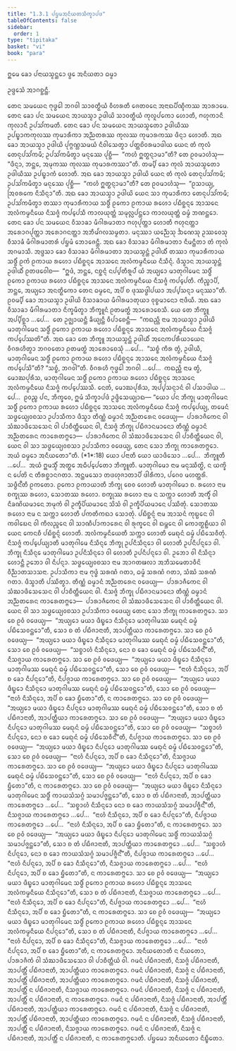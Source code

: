 ```yaml
---
title: "1.3.1 ᨸᨮᨾᩋᨶᩥᨿᨲᩈᩥᨠ᩠ᨡᩣᨸᨴ"
tableOfContents: false
sidebar:
  order: 1
type: "tipitaka"
basket: "vi"
book: "para"
---
```



<DynamicBreadcrumb />


<Paragraph number="1802" type="center" book="para">
ᩍᨾᩮ ᨡᩮᩣ ᨸᨶᩣᨿᩈ᩠ᨾᨶ᩠ᨲᩮᩣ ᨴ᩠ᩅᩮ ᩋᨶᩥᨿᨲᩣ ᨵᨾ᩠ᨾᩣ

  
ᩏᨴ᩠ᨴᩮᩈᩴ ᩋᩣᨣᨧ᩠ᨨᨶ᩠ᨲᩥ.


</Paragraph>

<Division number="443" book="para">

<Paragraph number="1803" book="para">
ᨲᩮᨶ ᩈᨾᨿᩮᨶ ᨻᩩᨴ᩠ᨵᩮᩤ ᨽᨣᩅᩤ ᩈᩣᩅᨲ᩠ᨳᩥᨿᩴ ᩅᩥᩉᩁᨲᩥ ᨩᩮᨲᩅᨶᩮ ᩋᨶᩣᨳᨸᩥᨱ᩠ᨯᩥᨠᩔ ᩋᩣᩁᩣᨾᩮ. ᨲᩮᨶ ᨡᩮᩣ ᨸᨶ ᩈᨾᨿᩮᨶ ᩋᩣᨿᩈ᩠ᨾᩣ ᩏᨴᩤᨿᩦ ᩈᩣᩅᨲ᩠ᨳᩥᨿᩴ ᨠᩩᩃᩪᨸᨠᩮᩣ ᩉᩮᩣᨲᩥ, ᨻᩉᩩᨠᩣᨶᩥ ᨠᩩᩃᩣᨶᩥ ᩏᨸᩈᩘᨠᨾᨲᩥ. ᨲᩮᨶ ᨡᩮᩣ ᨸᨶ ᩈᨾᨿᩮᨶ ᩋᩣᨿᩈ᩠ᨾᨲᩮᩣ ᩏᨴᩤᨿᩥᩔ ᩏᨸᨭ᩠ᨮᩣᨠᨠᩩᩃᩔ ᨠᩩᨾᩣᩁᩥᨠᩣ ᩋᨬ᩠ᨬᨲᩁᩔ ᨠᩩᩃᩔ ᨠᩩᨾᩣᩁᨠᩔ ᨴᩥᨶ᩠ᨶᩣ ᩉᩮᩣᨲᩥ. ᩋᨳ ᨡᩮᩣ ᩋᩣᨿᩈ᩠ᨾᩣ ᩏᨴᩤᨿᩦ ᨸᩩᨻ᩠ᨻᨱ᩠ᩉᩈᨾᨿᩴ ᨶᩥᩅᩤᩈᩮᨲ᩠ᩅᩣ ᨸᨲ᩠ᨲᨧᩦᩅᩁᨾᩣᨴᩤᨿ ᨿᩮᨶ ᨲᩴ ᨠᩩᩃᩴ ᨲᩮᨶᩩᨸᩈᩘᨠᨾᩥ; ᩏᨸᩈᩘᨠᨾᩥᨲ᩠ᩅᩣ ᨾᨶᩩᩔᩮ ᨸᩩᨧ᩠ᨨᩥ—  “ᨠᩉᩴ ᩍᨲ᩠ᨳᨶ᩠ᨶᩣᨾᩣ”ᨲᩥ? ᨲᩮ ᩑᩅᨾᩣᩉᩴᩈᩩ—  “ᨴᩥᨶ᩠ᨶᩣ, ᨽᨶ᩠ᨲᩮ, ᩋᨾᩩᨠᩔ ᨠᩩᩃᩔ ᨠᩩᨾᩣᩁᨠᩔᩣ”ᨲᩥ. ᨲᨾ᩠ᨸᩥ ᨡᩮᩣ ᨠᩩᩃᩴ ᩋᩣᨿᩈ᩠ᨾᨲᩮᩣ ᩏᨴᩤᨿᩥᩔ ᩏᨸᨭ᩠ᨮᩣᨠᩴ ᩉᩮᩣᨲᩥ. ᩋᨳ ᨡᩮᩣ ᩋᩣᨿᩈ᩠ᨾᩣ ᩏᨴᩤᨿᩦ ᨿᩮᨶ ᨲᩴ ᨠᩩᩃᩴ ᨲᩮᨶᩩᨸᩈᩘᨠᨾᩥ; ᩏᨸᩈᩘᨠᨾᩥᨲ᩠ᩅᩣ ᨾᨶᩩᩔᩮ ᨸᩩᨧ᩠ᨨᩥ—  “ᨠᩉᩴ ᩍᨲ᩠ᨳᨶ᩠ᨶᩣᨾᩣ”ᨲᩥ? ᨲᩮ ᩑᩅᨾᩣᩉᩴᩈᩩ—  “ᩑᩈᩣᨿ᩠ᨿ, ᩒᩅᩁᨠᩮ ᨶᩥᩈᩥᨶ᩠ᨶᩣ”ᨲᩥ. ᩋᨳ ᨡᩮᩣ ᩋᩣᨿᩈ᩠ᨾᩣ ᩏᨴᩤᨿᩦ ᨿᩮᨶ ᩈᩣ ᨠᩩᨾᩣᩁᩥᨠᩣ ᨲᩮᨶᩩᨸᩈᩘᨠᨾᩥ; ᩏᨸᩈᩘᨠᨾᩥᨲ᩠ᩅᩣ ᨲᩔᩣ ᨠᩩᨾᩣᩁᩥᨠᩣᨿ ᩈᨴ᩠ᨵᩥᩴ ᩑᨠᩮᩣ ᩑᨠᩣᨿ ᩁᩉᩮᩣ ᨸᨭᩥᨧ᩠ᨨᨶ᩠ᨶᩮ ᩋᩣᩈᨶᩮ ᩋᩃᩴᨠᨾ᩠ᨾᨶᩥᨿᩮ ᨶᩥᩈᨩ᩠ᨩᩴ ᨠᨸ᩠ᨸᩮᩈᩥ ᨠᩣᩃᨿᩩᨲ᩠ᨲᩴ ᩈᨾᩩᩃᩖᨸᨶ᩠ᨲᩮᩣ ᨠᩣᩃᨿᩩᨲ᩠ᨲᩴ ᨵᨾ᩠ᨾᩴ ᨽᨱᨶ᩠ᨲᩮᩣ.
</Paragraph>

<Paragraph number="1804" book="para">
ᨲᩮᨶ ᨡᩮᩣ ᨸᨶ ᩈᨾᨿᩮᨶ ᩅᩥᩈᩣᨡᩣ ᨾᩥᨣᩤᩁᨾᩣᨲᩣ ᨻᩉᩩᨸᩩᨲ᩠ᨲᩣ ᩉᩮᩣᨲᩥ ᨻᩉᩩᨶᨲ᩠ᨲᩣ ᩋᩁᩮᩣᨣᨸᩩᨲ᩠ᨲᩣ ᩋᩁᩮᩣᨣᨶᨲ᩠ᨲᩣ ᩋᨽᩥᨾᩘᨣᩃᩈᨾ᩠ᨾᨲᩣ. ᨾᨶᩩᩔᩣ ᨿᨬ᩠ᨬᩮᩈᩩ ᨨᨱᩮᩈᩩ ᩏᩔᩅᩮᩈᩩ ᩅᩥᩈᩣᨡᩴ ᨾᩥᨣᩤᩁᨾᩣᨲᩁᩴ ᨸᨮᨾᩴ ᨽᩮᩣᨩᩮᨶ᩠ᨲᩥ. ᩋᨳ ᨡᩮᩣ ᩅᩥᩈᩣᨡᩣ ᨾᩥᨣᩤᩁᨾᩣᨲᩣ ᨶᩥᨾᨶ᩠ᨲᩥᨲᩣ ᨲᩴ ᨠᩩᩃᩴ ᩋᨣᨾᩣᩈᩥ. ᩋᨴ᩠ᨴᩈᩣ ᨡᩮᩣ ᩅᩥᩈᩣᨡᩣ ᨾᩥᨣᩤᩁᨾᩣᨲᩣ ᩋᩣᨿᩈ᩠ᨾᨶ᩠ᨲᩴ ᩏᨴᩤᨿᩥᩴ ᨲᩔᩣ ᨠᩩᨾᩣᩁᩥᨠᩣᨿ ᩈᨴ᩠ᨵᩥᩴ ᩑᨠᩴ ᩑᨠᩣᨿ ᩁᩉᩮᩣ ᨸᨭᩥᨧ᩠ᨨᨶ᩠ᨶᩮ ᩋᩣᩈᨶᩮ ᩋᩃᩴᨠᨾ᩠ᨾᨶᩥᨿᩮ ᨶᩥᩈᩥᨶ᩠ᨶᩴ. ᨴᩥᩈ᩠ᩅᩣᨶ ᩋᩣᨿᩈ᩠ᨾᨶ᩠ᨲᩴ ᩏᨴᩤᨿᩥᩴ ᩑᨲᨴᩅᩮᩤᨧ—  “ᩍᨴᩴ, ᨽᨶ᩠ᨲᩮ, ᨶᨧ᩠ᨨᨶ᩠ᨶᩴ ᨶᨸ᩠ᨸᨲᩥᩁᩪᨸᩴ ᨿᩴ ᩋᨿ᩠ᨿᩮᩣ ᨾᩣᨲᩩᨣᩤᨾᩮᨶ ᩈᨴ᩠ᨵᩥᩴ ᩑᨠᩮᩣ ᩑᨠᩣᨿ ᩁᩉᩮᩣ ᨸᨭᩥᨧ᩠ᨨᨶ᩠ᨶᩮ ᩋᩣᩈᨶᩮ ᩋᩃᩴᨠᨾ᩠ᨾᨶᩥᨿᩮ ᨶᩥᩈᨩ᩠ᨩᩴ ᨠᨸ᩠ᨸᩮᨲᩥ. ᨠᩥᨬ᩠ᨧᩣᨸᩥ, ᨽᨶ᩠ᨲᩮ, ᩋᨿ᩠ᨿᩮᩣ ᩋᨶᨲ᩠ᨳᩥᨠᩮᩣ ᨲᩮᨶ ᨵᨾ᩠ᨾᩮᨶ, ᩋᨸᩥ ᨧ ᨴᩩᩔᨴ᩠ᨵᩤᨸᨿᩣ ᩋᨸ᩠ᨸᩈᨶ᩠ᨶᩣ ᨾᨶᩩᩔᩣ”ᨲᩥ. ᩑᩅᨾ᩠ᨸᩥ ᨡᩮᩣ ᩋᩣᨿᩈ᩠ᨾᩣ ᩏᨴᩤᨿᩦ ᩅᩥᩈᩣᨡᩣᨿ ᨾᩥᨣᩤᩁᨾᩣᨲᩩᨿᩣ ᩅᩩᨧ᩠ᨧᨾᩣᨶᩮᩣ ᨶᩣᨴᩥᨿᩥ. ᩋᨳ ᨡᩮᩣ ᩅᩥᩈᩣᨡᩣ ᨾᩥᨣᩤᩁᨾᩣᨲᩣ ᨶᩥᨠ᩠ᨡᨾᩥᨲ᩠ᩅᩣ ᨽᩥᨠ᩠ᨡᩪᨶᩴ ᩑᨲᨾᨲ᩠ᨳᩴ ᩋᩣᩁᩮᩣᨧᩮᩈᩥ. ᨿᩮ ᨲᩮ ᨽᩥᨠ᩠ᨡᩪ ᩋᨸ᩠ᨸᩥᨧ᩠ᨨᩣ …ᨸᩮ…  ᨲᩮ ᩏᨩ᩠ᨫᩣᨿᨶ᩠ᨲᩥ ᨡᩥᨿ᩠ᨿᨶ᩠ᨲᩥ ᩅᩥᨸᩣᨧᩮᨶ᩠ᨲᩥ—  “ᨠᨳᨬ᩠ᩉᩥ ᨶᩣᨾ ᩋᩣᨿᩈ᩠ᨾᩣ ᩏᨴᩤᨿᩦ ᨾᩣᨲᩩᨣᩤᨾᩮᨶ ᩈᨴ᩠ᨵᩥᩴ ᩑᨠᩮᩣ ᩑᨠᩣᨿ ᩁᩉᩮᩣ ᨸᨭᩥᨧ᩠ᨨᨶ᩠ᨶᩮ ᩋᩣᩈᨶᩮ ᩋᩃᩴᨠᨾ᩠ᨾᨶᩥᨿᩮ ᨶᩥᩈᨩ᩠ᨩᩴ ᨠᨸ᩠ᨸᩮᩔᨲᩦ”ᨲᩥ.
</Paragraph>

<Paragraph number="1805" book="para">
ᩋᨳ ᨡᩮᩣ ᨲᩮ ᨽᩥᨠ᩠ᨡᩪ ᩋᩣᨿᩈ᩠ᨾᨶ᩠ᨲᩴ ᩏᨴᩤᨿᩥᩴ ᩋᨶᩮᨠᨸᩁᩥᨿᩣᨿᩮᨶ ᩅᩥᨣᩁᩉᩥᨲ᩠ᩅᩣ ᨽᨣᩅᨲᩮᩣ ᩑᨲᨾᨲ᩠ᨳᩴ ᩋᩣᩁᩮᩣᨧᩮᩈᩩᩴ …ᨸᩮ…  “ᩈᨧ᩠ᨧᩴ ᨠᩥᩁ ᨲ᩠ᩅᩴ, ᩏᨴᩤᨿᩥ, ᨾᩣᨲᩩᨣᩤᨾᩮᨶ ᩈᨴ᩠ᨵᩥᩴ ᩑᨠᩮᩣ ᩑᨠᩣᨿ ᩁᩉᩮᩣ ᨸᨭᩥᨧ᩠ᨨᨶ᩠ᨶᩮ ᩋᩣᩈᨶᩮ ᩋᩃᩴᨠᨾ᩠ᨾᨶᩥᨿᩮ ᨶᩥᩈᨩ᩠ᨩᩴ ᨠᨸ᩠ᨸᩮᩈᩦ”ᨲᩥ? “ᩈᨧ᩠ᨧᩴ, ᨽᨣᩅᩤ”ᨲᩥ. ᩅᩥᨣᩁᩉᩥ ᨻᩩᨴ᩠ᨵᩮᩤ ᨽᨣᩅᩤ …ᨸᩮ…  ᨠᨳᨬ᩠ᩉᩥ ᨶᩣᨾ ᨲ᩠ᩅᩴ, ᨾᩮᩣᨥᨸᩩᩁᩥᩈ, ᨾᩣᨲᩩᨣᩤᨾᩮᨶ ᩈᨴ᩠ᨵᩥᩴ ᩑᨠᩮᩣ ᩑᨠᩣᨿ ᩁᩉᩮᩣ ᨸᨭᩥᨧ᩠ᨨᨶ᩠ᨶᩮ ᩋᩣᩈᨶᩮ ᩋᩃᩴᨠᨾ᩠ᨾᨶᩥᨿᩮ ᨶᩥᩈᨩ᩠ᨩᩴ ᨠᨸ᩠ᨸᩮᩔᩈᩥ. ᨶᩮᨲᩴ, ᨾᩮᩣᨥᨸᩩᩁᩥᩈ, ᩋᨸ᩠ᨸᩈᨶ᩠ᨶᩣᨶᩴ ᩅᩤ ᨸᩈᩣᨴᩤᨿ …ᨸᩮ…  ᩑᩅᨬ᩠ᨧ ᨸᨶ, ᨽᩥᨠ᩠ᨡᩅᩮ, ᩍᨾᩴ ᩈᩥᨠ᩠ᨡᩣᨸᨴᩴ ᩏᨴ᩠ᨴᩥᩈᩮᨿ᩠ᨿᩣᨳ—
</Paragraph>

</Division>
<Division number="444" book="para">

<Paragraph number="1806" book="para">
<Emphasis>“ᨿᩮᩣ ᨸᨶ ᨽᩥᨠ᩠ᨡᩩ ᨾᩣᨲᩩᨣᩤᨾᩮᨶ ᩈᨴ᩠ᨵᩥᩴ ᩑᨠᩮᩣ ᩑᨠᩣᨿ ᩁᩉᩮᩣ ᨸᨭᩥᨧ᩠ᨨᨶ᩠ᨶᩮ ᩋᩣᩈᨶᩮ ᩋᩃᩴᨠᨾ᩠ᨾᨶᩥᨿᩮ ᨶᩥᩈᨩ᩠ᨩᩴ ᨠᨸ᩠ᨸᩮᨿ᩠ᨿ, ᨲᨾᩮᨶᩴ ᩈᨴ᩠ᨵᩮᨿ᩠ᨿᩅᨧᩈᩣ ᩏᨸᩣᩈᩥᨠᩣ ᨴᩥᩈ᩠ᩅᩣ ᨲᩥᨱ᩠ᨱᩴ ᨵᨾ᩠ᨾᩣᨶᩴ ᩋᨬ᩠ᨬᨲᩁᩮᨶ ᩅᨴᩮᨿ᩠ᨿ—  ᨸᩣᩁᩣᨩᩥᨠᩮᨶ ᩅᩤ ᩈᩴᨥᩣᨴᩥᩈᩮᩈᩮᨶ ᩅᩤ ᨸᩣᨧᩥᨲ᩠ᨲᩥᨿᩮᨶ ᩅᩤ, ᨶᩥᩈᨩ᩠ᨩᩴ ᨽᩥᨠ᩠ᨡᩩ ᨸᨭᩥᨩᩣᨶᨾᩣᨶᩮᩣ ᨲᩥᨱ᩠ᨱᩴ ᨵᨾ᩠ᨾᩣᨶᩴ ᩋᨬ᩠ᨬᨲᩁᩮᨶ ᨠᩣᩁᩮᨲᨻ᩠ᨻᩮᩣ—  ᨸᩣᩁᩣᨩᩥᨠᩮᨶ ᩅᩤ ᩈᩴᨥᩣᨴᩥᩈᩮᩈᩮᨶ ᩅᩤ ᨸᩣᨧᩥᨲ᩠ᨲᩥᨿᩮᨶ ᩅᩤ, ᨿᩮᨶ ᩅᩤ ᩈᩣ ᩈᨴ᩠ᨵᩮᨿ᩠ᨿᩅᨧᩈᩣ ᩏᨸᩣᩈᩥᨠᩣ ᩅᨴᩮᨿ᩠ᨿ, ᨲᩮᨶ ᩈᩮᩣ ᨽᩥᨠ᩠ᨡᩩ ᨠᩣᩁᩮᨲᨻ᩠ᨻᩮᩣ. ᩋᨿᩴ ᨵᨾ᩠ᨾᩮᩣ ᩋᨶᩥᨿᨲᩮᩣ”</Emphasis>ᨲᩥ. (*1*:<Emphasis>18</Emphasis>)
</Paragraph>

</Division>
<Division number="445" book="para">

<Paragraph number="1807" book="para">
<Emphasis>ᨿᩮᩣ ᨸᨶᩣ</Emphasis>ᨲᩥ ᨿᩮᩣ ᨿᩣᨴᩥᩈᩮᩣ …ᨸᩮ…  <Emphasis>ᨽᩥᨠ᩠ᨡᩪ</Emphasis>ᨲᩥ …ᨸᩮ…  ᩋᨿᩴ ᩍᨾᩈ᩠ᨾᩥᩴ ᩋᨲ᩠ᨳᩮ ᩋᨵᩥᨸ᩠ᨸᩮᨲᩮᩣ ᨽᩥᨠ᩠ᨡᩪᨲᩥ.
</Paragraph>

<Paragraph number="1808" book="para">
<Emphasis>ᨾᩣᨲᩩᨣᩤᨾᩮᩣ</Emphasis> ᨶᩣᨾ ᨾᨶᩩᩔᩥᨲ᩠ᨳᩦ, ᨶ ᨿᨠ᩠ᨡᩦ ᨶ ᨸᩮᨲᩦ ᨶ ᨲᩥᩁᨧ᩠ᨨᩣᨶᨣᨲᩣ. ᩋᨶ᩠ᨲᨾᩈᩮᩣ ᨲᨴᩉᩩᨩᩣᨲᩣᨸᩥ ᨴᩤᩁᩥᨠᩣ, ᨸᨣᩮᩅ ᨾᩉᨲ᩠ᨲᩁᩦ.
</Paragraph>

<Paragraph number="1809" book="para">
<Emphasis>ᩈᨴ᩠ᨵᩥᨶ᩺</Emphasis>ᨲᩥ ᩑᨠᨲᩮᩣ.
</Paragraph>

<Paragraph number="1810" book="para">
<Emphasis>ᩑᨠᩮᩣ ᩑᨠᩣᨿᩣ</Emphasis>ᨲᩥ ᨽᩥᨠ᩠ᨡᩩ ᨧᩮᩅ ᩉᩮᩣᨲᩥ ᨾᩣᨲᩩᨣᩤᨾᩮᩣ ᨧ.
</Paragraph>

<Paragraph number="1811" book="para">
<Emphasis>ᩁᩉᩮᩣ</Emphasis> ᨶᩣᨾ ᨧᨠ᩠ᨡᩩᩔ ᩁᩉᩮᩣ, ᩈᩮᩣᨲᩔ ᩁᩉᩮᩣ. <Emphasis>ᨧᨠ᩠ᨡᩩᩔ ᩁᩉᩮᩣ</Emphasis> ᨶᩣᨾ ᨶ ᩈᨠ᩠ᨠᩣ ᩉᩮᩣᨲᩥ ᩋᨠ᩠ᨡᩥᩴ ᩅᩤ ᨶᩥᨡᨱᩦᨿᨾᩣᨶᩮ ᨽᨾᩩᨠᩴ ᩅᩤ ᩏᨠ᩠ᨡᩥᨸᩦᨿᨾᩣᨶᩮ ᩈᩦᩈᩴ ᩅᩤ ᩏᨠ᩠ᨡᩥᨸᩦᨿᨾᩣᨶᩮ ᨸᩔᩥᨲᩩᩴ. <Emphasis>ᩈᩮᩣᨲᩔ ᩁᩉᩮᩣ</Emphasis> ᨶᩣᨾ ᨶ ᩈᨠ᩠ᨠᩣ ᩉᩮᩣᨲᩥ ᨸᨠᨲᩥᨠᨳᩣ ᩈᩮᩣᨲᩩᩴ.
</Paragraph>

<Paragraph number="1812" book="para">
<Emphasis>ᨸᨭᩥᨧ᩠ᨨᨶ᩠ᨶᩴ</Emphasis> ᨶᩣᨾ ᩋᩣᩈᨶᩴ ᨠᩩᨭ᩠ᨭᩮᨶ ᩅᩤ ᨠᩅᩤᨭᩮᨶ ᩅᩤ ᨠᩥᩃᨬ᩠ᨩᩮᨶ ᩅᩤ ᩈᩣᨱᩥᨸᩣᨠᩣᩁᩮᨶ ᩅᩤ ᩁᩩᨠ᩠ᨡᩮᨶ ᩅᩤ ᨳᨾ᩠ᨽᩮᨶ ᩅᩤ ᨠᩮᩣᨲ᩠ᨳᩊᩥᨿᩣ ᩅᩤ ᨿᩮᨶ ᨠᩮᨶᨧᩥ ᨸᨭᩥᨧ᩠ᨨᨶ᩠ᨶᩴ ᩉᩮᩣᨲᩥ.
</Paragraph>

<Paragraph number="1813" book="para">
<Emphasis>ᩋᩃᩴᨠᨾ᩠ᨾᨶᩥᨿᩮ</Emphasis>ᨲᩥ ᩈᨠ᩠ᨠᩣ ᩉᩮᩣᨲᩥ ᨾᩮᨳᩩᨶᩴ ᨵᨾ᩠ᨾᩴ ᨸᨭᩥᩈᩮᩅᩥᨲᩩᩴ.
</Paragraph>

<Paragraph number="1814" book="para">
<Emphasis>ᨶᩥᩈᨩ᩠ᨩᩴ ᨠᨸ᩠ᨸᩮᨿ᩠ᨿᩣ</Emphasis>ᨲᩥ ᨾᩣᨲᩩᨣᩤᨾᩮ ᨶᩥᩈᩥᨶ᩠ᨶᩮ ᨽᩥᨠ᩠ᨡᩩ ᩏᨸᨶᩥᩈᩥᨶ᩠ᨶᩮᩣ ᩅᩤ ᩉᩮᩣᨲᩥ ᩏᨸᨶᩥᨸᨶ᩠ᨶᩮᩣ ᩅᩤ. ᨽᩥᨠ᩠ᨡᩩ ᨶᩥᩈᩥᨶ᩠ᨶᩮ ᨾᩣᨲᩩᨣᩤᨾᩮᩣ ᩏᨸᨶᩥᩈᩥᨶ᩠ᨶᩮᩣ ᩅᩤ ᩉᩮᩣᨲᩥ ᩏᨸᨶᩥᨸᨶ᩠ᨶᩮᩣ ᩅᩤ. ᩏᨽᩮᩣ ᩅᩤ ᨶᩥᩈᩥᨶ᩠ᨶᩣ ᩉᩮᩣᨶ᩠ᨲᩥ ᩏᨽᩮᩣ ᩅᩤ ᨶᩥᨸᨶ᩠ᨶᩣ.
</Paragraph>

<Paragraph number="1815" book="para">
<Emphasis>ᩈᨴ᩠ᨵᩮᨿ᩠ᨿᩅᨧᩈᩣ</Emphasis> ᨶᩣᨾ ᩋᩣᨣᨲᨹᩃᩣ ᩋᨽᩥᩈᨾᩮᨲᩣᩅᩥᨶᩦ ᩅᩥᨬ᩠ᨬᩣᨲᩈᩣᩈᨶᩣ.
</Paragraph>

<Paragraph number="1816" book="para">
<Emphasis>ᩏᨸᩣᩈᩥᨠᩣ</Emphasis> ᨶᩣᨾ ᨻᩩᨴ᩠ᨵᩴ ᩈᩁᨱᩴ ᨣᨲᩣ, ᨵᨾ᩠ᨾᩴ ᩈᩁᨱᩴ ᨣᨲᩣ, ᩈᩴᨥᩴ ᩈᩁᨱᩴ ᨣᨲᩣ.
</Paragraph>

<Paragraph number="1817" book="para">
<Emphasis>ᨴᩥᩈ᩠ᩅᩣ</Emphasis>ᨲᩥ ᨸᩔᩥᨲ᩠ᩅᩣ.
</Paragraph>

<Paragraph number="1818" book="para">
ᨲᩥᨱ᩠ᨱᩴ ᨵᨾ᩠ᨾᩣᨶᩴ ᩋᨬ᩠ᨬᨲᩁᩮᨶ ᩅᨴᩮᨿ᩠ᨿ—  ᨸᩣᩁᩣᨩᩥᨠᩮᨶ ᩅᩤ ᩈᩴᨥᩣᨴᩥᩈᩮᩈᩮᨶ ᩅᩤ ᨸᩣᨧᩥᨲ᩠ᨲᩥᨿᩮᨶ ᩅᩤ. ᨶᩥᩈᨩ᩠ᨩᩴ ᨽᩥᨠ᩠ᨡᩩ ᨸᨭᩥᨩᩣᨶᨾᩣᨶᩮᩣ ᨲᩥᨱ᩠ᨱᩴ ᨵᨾ᩠ᨾᩣᨶᩴ ᩋᨬ᩠ᨬᨲᩁᩮᨶ ᨠᩣᩁᩮᨲᨻ᩠ᨻᩮᩣ—  ᨸᩣᩁᩣᨩᩥᨠᩮᨶ ᩅᩤ ᩈᩴᨥᩣᨴᩥᩈᩮᩈᩮᨶ ᩅᩤ ᨸᩣᨧᩥᨲ᩠ᨲᩥᨿᩮᨶ ᩅᩤ. ᨿᩮᨶ ᩅᩤ ᩈᩣ ᩈᨴ᩠ᨵᩮᨿ᩠ᨿᩅᨧᩈᩣ ᩏᨸᩣᩈᩥᨠᩣ ᩅᨴᩮᨿ᩠ᨿ ᨲᩮᨶ ᩈᩮᩣ ᨽᩥᨠ᩠ᨡᩩ ᨠᩣᩁᩮᨲᨻ᩠ᨻᩮᩣ.
</Paragraph>

</Division>
<Division number="446" book="para">

<Paragraph number="1819" book="para">
ᩈᩣ ᨧᩮ ᩑᩅᩴ ᩅᨴᩮᨿ᩠ᨿ—  “ᩋᨿ᩠ᨿᩮᩣ ᨾᨿᩣ ᨴᩥᨭ᩠ᨮᩮᩣ ᨶᩥᩈᩥᨶ᩠ᨶᩮᩣ ᨾᩣᨲᩩᨣᩤᨾᩔ ᨾᩮᨳᩩᨶᩴ ᨵᨾ᩠ᨾᩴ ᨸᨭᩥᩈᩮᩅᨶ᩠ᨲᩮᩣ”ᨲᩥ, ᩈᩮᩣ ᨧ ᨲᩴ ᨸᨭᩥᨩᩣᨶᩣᨲᩥ, ᩋᩣᨸᨲ᩠ᨲᩥᨿᩣ ᨠᩣᩁᩮᨲᨻ᩠ᨻᩮᩣ. ᩈᩣ ᨧᩮ ᩑᩅᩴ ᩅᨴᩮᨿ᩠ᨿ—  “ᩋᨿ᩠ᨿᩮᩣ ᨾᨿᩣ ᨴᩥᨭ᩠ᨮᩮᩣ ᨶᩥᩈᩥᨶ᩠ᨶᩮᩣ ᨾᩣᨲᩩᨣᩤᨾᩔ ᨾᩮᨳᩩᨶᩴ ᨵᨾ᩠ᨾᩴ ᨸᨭᩥᩈᩮᩅᨶ᩠ᨲᩮᩣ”ᨲᩥ, ᩈᩮᩣ ᨧᩮ ᩑᩅᩴ ᩅᨴᩮᨿ᩠ᨿ—  “ᩈᨧ᩠ᨧᩣᩉᩴ ᨶᩥᩈᩥᨶ᩠ᨶᩮᩣ, ᨶᩮᩣ ᨧ ᨡᩮᩣ ᨾᩮᨳᩩᨶᩴ ᨵᨾ᩠ᨾᩴ ᨸᨭᩥᩈᩮᩅᩥᨶ᩺”ᨲᩥ, ᨶᩥᩈᨩ᩠ᨩᩣᨿ ᨠᩣᩁᩮᨲᨻ᩠ᨻᩮᩣ. ᩈᩣ ᨧᩮ ᩑᩅᩴ ᩅᨴᩮᨿ᩠ᨿ—  “ᩋᨿ᩠ᨿᩮᩣ ᨾᨿᩣ ᨴᩥᨭ᩠ᨮᩮᩣ ᨶᩥᩈᩥᨶ᩠ᨶᩮᩣ ᨾᩣᨲᩩᨣᩤᨾᩔ ᨾᩮᨳᩩᨶᩴ ᨵᨾ᩠ᨾᩴ ᨸᨭᩥᩈᩮᩅᨶ᩠ᨲᩮᩣ”ᨲᩥ, ᩈᩮᩣ ᨧᩮ ᩑᩅᩴ ᩅᨴᩮᨿ᩠ᨿ—  “ᨶᩣᩉᩴ ᨶᩥᩈᩥᨶ᩠ᨶᩮᩣ, ᩋᨸᩥ ᨧ ᨡᩮᩣ ᨶᩥᨸᨶ᩠ᨶᩮᩣ”ᨲᩥ, ᨶᩥᨸᨩ᩠ᨩᩣᨿ ᨠᩣᩁᩮᨲᨻ᩠ᨻᩮᩣ. ᩈᩣ ᨧᩮ ᩑᩅᩴ ᩅᨴᩮᨿ᩠ᨿ—  “ᩋᨿ᩠ᨿᩮᩣ ᨾᨿᩣ ᨴᩥᨭ᩠ᨮᩮᩣ ᨶᩥᩈᩥᨶ᩠ᨶᩮᩣ ᨾᩣᨲᩩᨣᩤᨾᩔ ᨾᩮᨳᩩᨶᩴ ᨵᨾ᩠ᨾᩴ ᨸᨭᩥᩈᩮᩅᨶ᩠ᨲᩮᩣ”ᨲᩥ, ᩈᩮᩣ ᨧᩮ ᩑᩅᩴ ᩅᨴᩮᨿ᩠ᨿ—  “ᨶᩣᩉᩴ ᨶᩥᩈᩥᨶ᩠ᨶᩮᩣ, ᩋᨸᩥ ᨧ ᨡᩮᩣ ᨮᩥᨲᩮᩣ”ᨲᩥ, ᨶ ᨠᩣᩁᩮᨲᨻ᩠ᨻᩮᩣ.
</Paragraph>

</Division>
<Division number="447" book="para">

<Paragraph number="1820" book="para">
ᩈᩣ ᨧᩮ ᩑᩅᩴ ᩅᨴᩮᨿ᩠ᨿ—  “ᩋᨿ᩠ᨿᩮᩣ ᨾᨿᩣ ᨴᩥᨭ᩠ᨮᩮᩣ ᨶᩥᨸᨶ᩠ᨶᩮᩣ ᨾᩣᨲᩩᨣᩤᨾᩔ ᨾᩮᨳᩩᨶᩴ ᨵᨾ᩠ᨾᩴ ᨸᨭᩥᩈᩮᩅᨶ᩠ᨲᩮᩣ”ᨲᩥ, ᩈᩮᩣ ᨧ ᨲᩴ ᨸᨭᩥᨩᩣᨶᩣᨲᩥ, ᩋᩣᨸᨲ᩠ᨲᩥᨿᩣ ᨠᩣᩁᩮᨲᨻ᩠ᨻᩮᩣ. ᩈᩣ ᨧᩮ ᩑᩅᩴ ᩅᨴᩮᨿ᩠ᨿ—  “ᩋᨿ᩠ᨿᩮᩣ ᨾᨿᩣ ᨴᩥᨭ᩠ᨮᩮᩣ ᨶᩥᨸᨶ᩠ᨶᩮᩣ ᨾᩣᨲᩩᨣᩤᨾᩔ ᨾᩮᨳᩩᨶᩴ ᨵᨾ᩠ᨾᩴ ᨸᨭᩥᩈᩮᩅᨶ᩠ᨲᩮᩣ”ᨲᩥ, ᩈᩮᩣ ᨧᩮ ᩑᩅᩴ ᩅᨴᩮᨿ᩠ᨿ—  “ᩈᨧ᩠ᨧᩣᩉᩴ ᨶᩥᨸᨶ᩠ᨶᩮᩣ, ᨶᩮᩣ ᨧ ᨡᩮᩣ ᨾᩮᨳᩩᨶᩴ ᨵᨾ᩠ᨾᩴ ᨸᨭᩥᩈᩮᩅᩥᨶ᩺”ᨲᩥ, ᨶᩥᨸᨩ᩠ᨩᩣᨿ ᨠᩣᩁᩮᨲᨻ᩠ᨻᩮᩣ. ᩈᩣ ᨧᩮ ᩑᩅᩴ ᩅᨴᩮᨿ᩠ᨿ—  “ᩋᨿ᩠ᨿᩮᩣ ᨾᨿᩣ ᨴᩥᨭ᩠ᨮᩮᩣ ᨶᩥᨸᨶ᩠ᨶᩮᩣ ᨾᩣᨲᩩᨣᩤᨾᩔ ᨾᩮᨳᩩᨶᩴ ᨵᨾ᩠ᨾᩴ ᨸᨭᩥᩈᩮᩅᨶ᩠ᨲᩮᩣ”ᨲᩥ, ᩈᩮᩣ ᨧᩮ ᩑᩅᩴ ᩅᨴᩮᨿ᩠ᨿ—  “ᨶᩣᩉᩴ ᨶᩥᨸᨶ᩠ᨶᩮᩣ, ᩋᨸᩥ ᨧ ᨡᩮᩣ ᨶᩥᩈᩥᨶ᩠ᨶᩮᩣ”ᨲᩥ, ᨶᩥᩈᨩ᩠ᨩᩣᨿ ᨠᩣᩁᩮᨲᨻ᩠ᨻᩮᩣ. ᩈᩣ ᨧᩮ ᩑᩅᩴ ᩅᨴᩮᨿ᩠ᨿ—  “ᩋᨿ᩠ᨿᩮᩣ ᨾᨿᩣ ᨴᩥᨭ᩠ᨮᩮᩣ ᨶᩥᨸᨶ᩠ᨶᩮᩣ ᨾᩣᨲᩩᨣᩤᨾᩔ ᨾᩮᨳᩩᨶᩴ ᨵᨾ᩠ᨾᩴ ᨸᨭᩥᩈᩮᩅᨶ᩠ᨲᩮᩣ”ᨲᩥ, ᩈᩮᩣ ᨧᩮ ᩑᩅᩴ ᩅᨴᩮᨿ᩠ᨿ—  “ᨶᩣᩉᩴ ᨶᩥᨸᨶ᩠ᨶᩮᩣ, ᩋᨸᩥ ᨧ ᨡᩮᩣ ᨮᩥᨲᩮᩣ”ᨲᩥ, ᨶ ᨠᩣᩁᩮᨲᨻ᩠ᨻᩮᩣ.
</Paragraph>

</Division>
<Division number="448" book="para">

<Paragraph number="1821" book="para">
ᩈᩣ ᨧᩮ ᩑᩅᩴ ᩅᨴᩮᨿ᩠ᨿ—  “ᩋᨿ᩠ᨿᩮᩣ ᨾᨿᩣ ᨴᩥᨭ᩠ᨮᩮᩣ ᨶᩥᩈᩥᨶ᩠ᨶᩮᩣ ᨾᩣᨲᩩᨣᩤᨾᩮᨶ ᩈᨴ᩠ᨵᩥᩴ ᨠᩣᨿᩈᩴᩈᨣ᩠ᨣᩴ ᩈᨾᩣᨸᨩ᩠ᨩᨶ᩠ᨲᩮᩣ”ᨲᩥ, ᩈᩮᩣ ᨧ ᨲᩴ ᨸᨭᩥᨩᩣᨶᩣᨲᩥ, ᩋᩣᨸᨲ᩠ᨲᩥᨿᩣ ᨠᩣᩁᩮᨲᨻ᩠ᨻᩮᩣ …ᨸᩮ…  “ᩈᨧ᩠ᨧᩣᩉᩴ ᨶᩥᩈᩥᨶ᩠ᨶᩮᩣ ᨶᩮᩣ ᨧ ᨡᩮᩣ ᨠᩣᨿᩈᩴᩈᨣ᩠ᨣᩴ ᩈᨾᩣᨸᨩ᩠ᨩᩥᨶ᩺”ᨲᩥ, ᨶᩥᩈᨩ᩠ᨩᩣᨿ ᨠᩣᩁᩮᨲᨻ᩠ᨻᩮᩣ …ᨸᩮ…  “ᨶᩣᩉᩴ ᨶᩥᩈᩥᨶ᩠ᨶᩮᩣ, ᩋᨸᩥ ᨧ ᨡᩮᩣ ᨶᩥᨸᨶ᩠ᨶᩮᩣ”ᨲᩥ, ᨶᩥᨸᨩ᩠ᨩᩣᨿ ᨠᩣᩁᩮᨲᨻ᩠ᨻᩮᩣ …ᨸᩮ…  “ᨶᩣᩉᩴ ᨶᩥᩈᩥᨶ᩠ᨶᩮᩣ, ᩋᨸᩥ ᨧ ᨡᩮᩣ ᨮᩥᨲᩮᩣ”ᨲᩥ, ᨶ ᨠᩣᩁᩮᨲᨻ᩠ᨻᩮᩣ.
</Paragraph>

<Paragraph number="1822" book="para">
ᩈᩣ ᨧᩮ ᩑᩅᩴ ᩅᨴᩮᨿ᩠ᨿ—  “ᩋᨿ᩠ᨿᩮᩣ ᨾᨿᩣ ᨴᩥᨭ᩠ᨮᩮᩣ ᨶᩥᨸᨶ᩠ᨶᩮᩣ ᨾᩣᨲᩩᨣᩤᨾᩮᨶ ᩈᨴ᩠ᨵᩥᩴ ᨠᩣᨿᩈᩴᩈᨣ᩠ᨣᩴ ᩈᨾᩣᨸᨩ᩠ᨩᨶ᩠ᨲᩮᩣ”ᨲᩥ, ᩈᩮᩣ ᨧ ᨲᩴ ᨸᨭᩥᨩᩣᨶᩣᨲᩥ, ᩋᩣᨸᨲ᩠ᨲᩥᨿᩣ ᨠᩣᩁᩮᨲᨻ᩠ᨻᩮᩣ …ᨸᩮ…  “ᩈᨧ᩠ᨧᩣᩉᩴ ᨶᩥᨸᨶ᩠ᨶᩮᩣ, ᨶᩮᩣ ᨧ ᨡᩮᩣ ᨠᩣᨿᩈᩴᩈᨣ᩠ᨣᩴ ᩈᨾᩣᨸᨩ᩠ᨩᩥᨶ᩺”ᨲᩥ, ᨶᩥᨸᨩ᩠ᨩᩣᨿ ᨠᩣᩁᩮᨲᨻ᩠ᨻᩮᩣ …ᨸᩮ…  “ᨶᩣᩉᩴ ᨶᩥᨸᨶ᩠ᨶᩮᩣ, ᩋᨸᩥ ᨧ ᨡᩮᩣ ᨶᩥᩈᩥᨶ᩠ᨶᩮᩣ”ᨲᩥ, ᨶᩥᩈᨩ᩠ᨩᩣᨿ ᨠᩣᩁᩮᨲᨻ᩠ᨻᩮᩣ …ᨸᩮ…  “ᨶᩣᩉᩴ ᨶᩥᨸᨶ᩠ᨶᩮᩣ, ᩋᨸᩥ ᨧ ᨡᩮᩣ ᨮᩥᨲᩮᩣ”ᨲᩥ, ᨶ ᨠᩣᩁᩮᨲᨻ᩠ᨻᩮᩣ.
</Paragraph>

</Division>
<Division number="449" book="para">

<Paragraph number="1823" book="para">
ᩈᩣ ᨧᩮ ᩑᩅᩴ ᩅᨴᩮᨿ᩠ᨿ—  “ᩋᨿ᩠ᨿᩮᩣ ᨾᨿᩣ ᨴᩥᨭ᩠ᨮᩮᩣ ᨾᩣᨲᩩᨣᩤᨾᩮᨶ ᩈᨴ᩠ᨵᩥᩴ ᩑᨠᩮᩣ ᩑᨠᩣᨿ ᩁᩉᩮᩣ ᨸᨭᩥᨧ᩠ᨨᨶ᩠ᨶᩮ ᩋᩣᩈᨶᩮ ᩋᩃᩴᨠᨾ᩠ᨾᨶᩥᨿᩮ ᨶᩥᩈᩥᨶ᩠ᨶᩮᩣ”ᨲᩥ, ᩈᩮᩣ ᨧ ᨲᩴ ᨸᨭᩥᨩᩣᨶᩣᨲᩥ, ᨶᩥᩈᨩ᩠ᨩᩣᨿ ᨠᩣᩁᩮᨲᨻ᩠ᨻᩮᩣ …ᨸᩮ…  “ᨶᩣᩉᩴ ᨶᩥᩈᩥᨶ᩠ᨶᩮᩣ, ᩋᨸᩥ ᨧ ᨡᩮᩣ ᨶᩥᨸᨶ᩠ᨶᩮᩣ”ᨲᩥ, ᨶᩥᨸᨩ᩠ᨩᩣᨿ ᨠᩣᩁᩮᨲᨻ᩠ᨻᩮᩣ …ᨸᩮ…  “ᨶᩣᩉᩴ ᨶᩥᩈᩥᨶ᩠ᨶᩮᩣ, ᩋᨸᩥ ᨧ ᨡᩮᩣ ᨮᩥᨲᩮᩣ”ᨲᩥ, ᨶ ᨠᩣᩁᩮᨲᨻ᩠ᨻᩮᩣ.
</Paragraph>

</Division>
<Division number="450" book="para">

<Paragraph number="1824" book="para">
ᩈᩣ ᨧᩮ ᩑᩅᩴ ᩅᨴᩮᨿ᩠ᨿ—  “ᩋᨿ᩠ᨿᩮᩣ ᨾᨿᩣ ᨴᩥᨭ᩠ᨮᩮᩣ ᨾᩣᨲᩩᨣᩤᨾᩮᨶ ᩈᨴ᩠ᨵᩥᩴ ᩑᨠᩮᩣ ᩑᨠᩣᨿ ᩁᩉᩮᩣ ᨸᨭᩥᨧ᩠ᨨᨶ᩠ᨶᩮ ᩋᩣᩈᨶᩮ ᩋᩃᩴᨠᨾ᩠ᨾᨶᩥᨿᩮ ᨶᩥᨸᨶ᩠ᨶᩮᩣ”ᨲᩥ, ᩈᩮᩣ ᨧ ᨲᩴ ᨸᨭᩥᨩᩣᨶᩣᨲᩥ, ᨶᩥᨸᨩ᩠ᨩᩣᨿ ᨠᩣᩁᩮᨲᨻ᩠ᨻᩮᩣ …ᨸᩮ…  “ᨶᩣᩉᩴ ᨶᩥᨸᨶ᩠ᨶᩮᩣ, ᩋᨸᩥ ᨧ ᨡᩮᩣ ᨶᩥᩈᩥᨶ᩠ᨶᩮᩣ”ᨲᩥ, ᨶᩥᩈᨩ᩠ᨩᩣᨿ ᨠᩣᩁᩮᨲᨻ᩠ᨻᩮᩣ …ᨸᩮ…  “ᨶᩣᩉᩴ ᨶᩥᨸᨶ᩠ᨶᩮᩣ, ᩋᨸᩥ ᨧ ᨡᩮᩣ ᨮᩥᨲᩮᩣ”ᨲᩥ, ᨶ ᨠᩣᩁᩮᨲᨻ᩠ᨻᩮᩣ.
</Paragraph>

<Paragraph number="1825" book="para">
<Emphasis>ᩋᨶᩥᨿᨲᩮᩣ</Emphasis>ᨲᩥ ᨶ ᨶᩥᨿᨲᩮᩣ, ᨸᩣᩁᩣᨩᩥᨠᩴ ᩅᩤ ᩈᩴᨥᩣᨴᩥᩈᩮᩈᩮᩣ ᩅᩤ ᨸᩣᨧᩥᨲ᩠ᨲᩥᨿᩴ ᩅᩤ.
</Paragraph>

</Division>
<Division number="451" book="para">

<Paragraph number="1826" book="para">
ᨣᨾᨶᩴ ᨸᨭᩥᨩᩣᨶᩣᨲᩥ, ᨶᩥᩈᨩ᩠ᨩᩴ ᨸᨭᩥᨩᩣᨶᩣᨲᩥ, ᩋᩣᨸᨲ᩠ᨲᩥᩴ ᨸᨭᩥᨩᩣᨶᩣᨲᩥ, ᩋᩣᨸᨲ᩠ᨲᩥᨿᩣ ᨠᩣᩁᩮᨲᨻ᩠ᨻᩮᩣ. ᨣᨾᨶᩴ ᨸᨭᩥᨩᩣᨶᩣᨲᩥ, ᨶᩥᩈᨩ᩠ᨩᩴ ᨶ ᨸᨭᩥᨩᩣᨶᩣᨲᩥ, ᩋᩣᨸᨲ᩠ᨲᩥᩴ ᨸᨭᩥᨩᩣᨶᩣᨲᩥ, ᩋᩣᨸᨲ᩠ᨲᩥᨿᩣ ᨠᩣᩁᩮᨲᨻ᩠ᨻᩮᩣ. ᨣᨾᨶᩴ ᨸᨭᩥᨩᩣᨶᩣᨲᩥ, ᨶᩥᩈᨩ᩠ᨩᩴ ᨸᨭᩥᨩᩣᨶᩣᨲᩥ, ᩋᩣᨸᨲ᩠ᨲᩥᩴ ᨶ ᨸᨭᩥᨩᩣᨶᩣᨲᩥ, ᨶᩥᩈᨩ᩠ᨩᩣᨿ ᨠᩣᩁᩮᨲᨻ᩠ᨻᩮᩣ. ᨣᨾᨶᩴ ᨸᨭᩥᨩᩣᨶᩣᨲᩥ, ᨶᩥᩈᨩ᩠ᨩᩴ ᨶ ᨸᨭᩥᨩᩣᨶᩣᨲᩥ, ᩋᩣᨸᨲ᩠ᨲᩥᩴ ᨶ ᨸᨭᩥᨩᩣᨶᩣᨲᩥ, ᨶ ᨠᩣᩁᩮᨲᨻ᩠ᨻᩮᩣ.
</Paragraph>

<Paragraph number="1827" book="para">
ᨣᨾᨶᩴ ᨶ ᨸᨭᩥᨩᩣᨶᩣᨲᩥ, ᨶᩥᩈᨩ᩠ᨩᩴ ᨸᨭᩥᨩᩣᨶᩣᨲᩥ, ᩋᩣᨸᨲ᩠ᨲᩥᩴ ᨸᨭᩥᨩᩣᨶᩣᨲᩥ, ᩋᩣᨸᨲ᩠ᨲᩥᨿᩣ ᨠᩣᩁᩮᨲᨻ᩠ᨻᩮᩣ. ᨣᨾᨶᩴ ᨶ ᨸᨭᩥᨩᩣᨶᩣᨲᩥ, ᨶᩥᩈᨩ᩠ᨩᩴ ᨶ ᨸᨭᩥᨩᩣᨶᩣᨲᩥ, ᩋᩣᨸᨲ᩠ᨲᩥᩴ ᨸᨭᩥᨩᩣᨶᩣᨲᩥ, ᩋᩣᨸᨲ᩠ᨲᩥᨿᩣ ᨠᩣᩁᩮᨲᨻ᩠ᨻᩮᩣ. ᨣᨾᨶᩴ ᨶ ᨸᨭᩥᨩᩣᨶᩣᨲᩥ, ᨶᩥᩈᨩ᩠ᨩᩴ ᨸᨭᩥᨩᩣᨶᩣᨲᩥ, ᩋᩣᨸᨲ᩠ᨲᩥᩴ ᨶ ᨸᨭᩥᨩᩣᨶᩣᨲᩥ, ᨶᩥᩈᨩ᩠ᨩᩣᨿ ᨠᩣᩁᩮᨲᨻ᩠ᨻᩮᩣ. ᨣᨾᨶᩴ ᨶ ᨸᨭᩥᨩᩣᨶᩣᨲᩥ, ᨶᩥᩈᨩ᩠ᨩᩴ ᨶ ᨸᨭᩥᨩᩣᨶᩣᨲᩥ, ᩋᩣᨸᨲ᩠ᨲᩥᩴ ᨶ ᨸᨭᩥᨩᩣᨶᩣᨲᩥ, ᨶ ᨠᩣᩁᩮᨲᨻ᩠ᨻᩮᩣᨲᩥ.

</Paragraph>
</Division>

<Paragraph number="1828" type="center" book="para">
ᨸᨮᨾᩮᩣ ᩋᨶᩥᨿᨲᩮᩣ ᨶᩥᨭ᩠ᨮᩥᨲᩮᩣ.
</Paragraph>